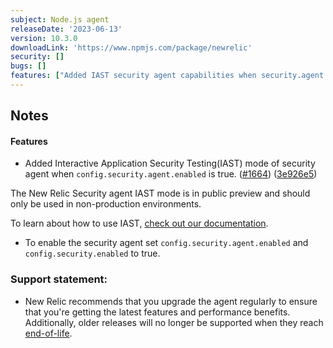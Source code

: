 ```yaml
---
subject: Node.js agent
releaseDate: '2023-06-13'
version: 10.3.0
downloadLink: 'https://www.npmjs.com/package/newrelic'
security: []
bugs: []
features: ["Added IAST security agent capabilities when security.agent.enabled is true"]
---
```


## Notes

#### Features

* Added Interactive Application Security Testing(IAST) mode of security agent when `config.security.agent.enabled` is true. ([#1664](https://github.com/newrelic/node-newrelic/pull/1664)) ([3e926e5](https://github.com/newrelic/node-newrelic/commit/3e926e59ab5feba4b2759d8a108c424b237b5eda))

<Callout variant="caution">
  The New Relic Security agent IAST mode is in public preview and should only be used in non-production environments.
</Callout>

To learn about how to use IAST, [check out our documentation](/docs/iast/introduction/).

* To enable the security agent set `config.security.agent.enabled` and `config.security.enabled` to true.

### Support statement:

* New Relic recommends that you upgrade the agent regularly to ensure that you're getting the latest features and performance benefits. Additionally, older releases will no longer be supported when they reach [end-of-life](/docs/using-new-relic/cross-product-functions/install-configure/notification-changes-new-relic-saas-features-distributed-software).
